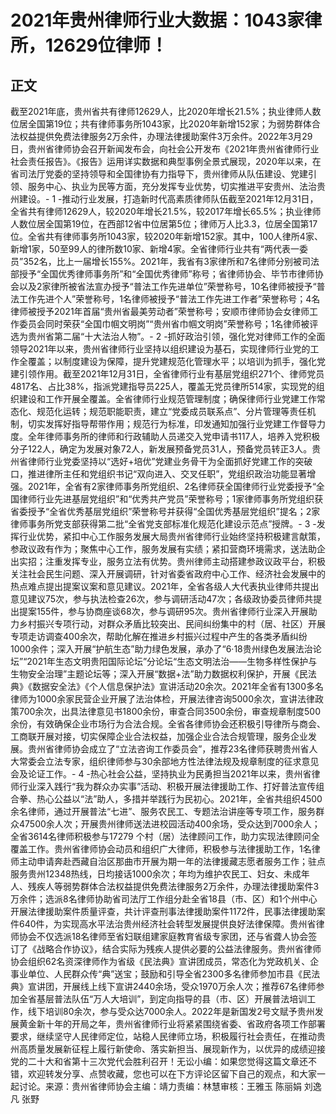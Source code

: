 # 2021年贵州律师行业大数据：1043家律所，12629位律师！
## 正文
截至2021年底，贵州省共有律师12629人，比2020年增长21.5%；执业律师人数位居全国第19位；共有律师事务所1043家，比2020年新增152家；为弱势群体合法权益提供免费法律服务2万余件，办理法律援助案件3万余件。2022年3月29日，贵州省律师协会召开新闻发布会，向社会公开发布《2021年贵州省律师行业社会责任报告》。《报告》运用详实数据和典型事例全景式展现，2020年以来，在省司法厅党委的坚持领导和全国律协有力指导下，贵州律师从队伍建设、党建引领、服务中心、执业为民等方面，充分发挥专业优势，切实推进平安贵州、法治贵州建设。- 1 -推动行业发展，打造新时代高素质律师队伍截至2021年12月31日，全省共有律师12629人，较2020年增长21.5%，较2017年增长65.5%；执业律师人数位居全国第19位，在西部12省中位居第5位；律师万人比3.3，位居全国第17位。全省共有律师事务所1043家，较2020年新增152家。其中，100人律所4家、新增1家，50至99人的律所数10家、新增4家。全省律师行业共有“两代表一委员”352名，比上一届增长155%。2021年，我省有3家律所和7名律师分别被司法部授予“全国优秀律师事务所”和“全国优秀律师”称号；省律师协会、毕节市律师协会以及2家律所被省法宣办授予“普法工作先进单位”荣誉称号，10名律师被授予“普法工作先进个人”荣誉称号，1名律师被授予“普法工作先进工作者”荣誉称号；4名律师被授予2021年首届“贵州省最美劳动者”荣誉称号；安顺市律师协会女律师工作委员会同时荣获“全国巾帼文明岗”“贵州省巾帼文明岗”荣誉称号；1名律师被评选为贵州省第二届“十大法治人物”。- 2 -抓好政治引领，强化党对律师工作的全面领导2021年以来，贵州省律师行业坚持以组织建设为基石，实现律师行业党的工作全覆盖；以制度建设为保障，提升党建规范化管理水平；以培训为抓手，强化党建引领作用。截至2021年12月31日，全省律师行业有基层党组织271个、律师党员4817名、占比38%，指派党建指导员225人，覆盖无党员律所514家，实现党的组织建设和工作开展全覆盖。全省律师行业规范管理制度；确保律师行业党建工作常态化、规范化运转；规范职能职责，建立“党委成员联系点”、分片管理等责任机制，切实发挥好指导帮带作用；规范行为标准，印发通知加强行业党建工作督导力度。全年律师事务所的律师和行政辅助人员递交入党申请书117人，培养入党积极分子122人，确定为发展对象72人，新发展预备党员31人，预备党员转正3人。贵州省律师行业党委坚持以“选好+培优”党建业务骨干为全面抓好党建工作的突破口，推进律所主任和党组织书记“双向进入、交叉任职”，党组织政治功能显著增强。2021年，全省有2家律师事务所党组织、2名律师获全国律师行业党委授予“全国律师行业先进基层党组织”和“优秀共产党员”荣誉称号；1家律师事务所党组织获省委授予“全省优秀基层党组织”荣誉称号并获得“全国优秀基层党组织”提名；2家律师事务所党支部获得第二批“全省党支部标准化规范化建设示范点”授牌。- 3 -发挥行业优势，紧扣中心工作服务发展大局贵州省律师行业始终坚持积极建言献策，参政议政有作为；聚焦中心工作，服务发展有实绩；紧扣营商环境需求，送法助企出实招；注重发挥专业，服务立法有优势。贵州律师主动搭建参政议政平台，积极关注社会民生问题、深入开展调研，针对省委省政府中心工作、经济社会发展中的热点难点提出提案议案和意见建议。2021年，全省各级人大代表执业律师共提出意见建议75次，参与执法检查26次，参与调研活动47次；各级政协委员律师共提出提案155件，参与协商座谈68次，参与调研95次。贵州省律师行业深入开展助力乡村振兴专项行动，对群众矛盾比较突出、民间纠纷集中的村（居、社区）开展专项走访调查400余次，帮助化解在推进乡村振兴过程中产生的各类矛盾纠纷1000余件；深入开展“护航生态”助力绿色发展，承办了“6·18贵州绿色发展法治论坛”“2021年生态文明贵阳国际论坛”分论坛“生态文明法治——生物多样性保护与生物安全治理”主题论坛等；深入开展“数据+法”助力数据权利保护，开展《民法典》《数据安全法》《个人信息保护法》宣讲活动20余次。2021年全省有1300多名律师为1000余家民营企业开展了法治体检，开展法律咨询5000余次，宣讲法律政策700余次，出具法律意见书1800余份，审查合同3500余份，审查规章制度500余份，有效确保企业市场行为合法合规。全省各律师协会还积极引导律所与商会、工商联开展对接，切实保障企业合法权益，加强企业合法合规管理，服务企业发展。贵州省律师协会成立了“立法咨询工作委员会”，推荐23名律师获聘贵州省人大常委会立法专家，组织律师参与30余部地方性法律法规及规章制度的征求意见会及论证工作。- 4 -热心社会公益，坚持执业为民勇担当2021年以来，贵州省律师行业深入践行“我为群众办实事”活动、积极开展法律援助工作、打好普法宣传组合拳、热心公益以“法”助人，多措并举践行为民初心。2021年，全省共组织4500余名律师，通过开展普法“七进”、服务农民工、专题法治讲座等专项工作，服务群众47500余人次；开展贵州律师送法进校园活动400余场，受众达到7000余人；全省3614名律师积极参与17279 个村（居）法律顾问工作，助力实现法律顾问全覆盖工作。贵州省律师协会动员和组织广大律师，积极参与法律援助工作，1名律师主动申请奔赴西藏自治区那曲市开展为期一年的法律援藏志愿者服务工作；驻点服务贵州12348热线，日均接话1000余次；年均为维护农民工、妇女、未成年人、残疾人等弱势群体合法权益提供免费法律服务2万余件，办理法律援助案件3万余件；选派8名律师协助省司法厅工作组分赴全省18县（市、区）和1个州中心开展法律援助案件质量评查，共计评查刑事法律援助案件1172件，民事法律援助案件640件，为实现高水平法治贵州经济社会转型发展提供良好法律保障。贵州省律师协会不仅选派18名律师至省妇联组建家庭教育省级专家团，还与省聋人协会签订了《战略合作协议》，结合实际为残疾人提供必要的公益法律服务。贵州省律师协会组织62名资深律师作为省级《民法典》宣讲团成员，常态化为党政机关、企事业单位、人民群众传“典”送宝；鼓励和引导全省2300多名律师参加市县《民法典》宣讲团，开展线上线下宣讲2440余场，受众1970万余人次；推荐67名律师参加全省基层普法队伍“万人大培训”，到定向指导的县（市、区）开展普法培训工作，线下培训80余次，参与受众达7000余人。2022年是新国发2号文赋予贵州发展黄金新十年的开局之年，贵州省律师行业将紧紧围绕省委、省政府各项工作部署要求，继续坚守人民律师定位，站稳人民律师立场，积极履行社会责任，在推动贵州高质量发展新征程上履行新使命、落实新担当、展现新作为，以优异的成绩迎接党的二十大和省第十三次党代会胜利召开！无讼小编：如果您觉得这篇文章还不错，欢迎转发分享、点赞收藏，您也可以在下方评论区留下自己的观点，和大家一起讨论。来源：贵州省律师协会主编：靖力责编：林慧审核：王雅玉 陈丽娟 刘逸凡 张野